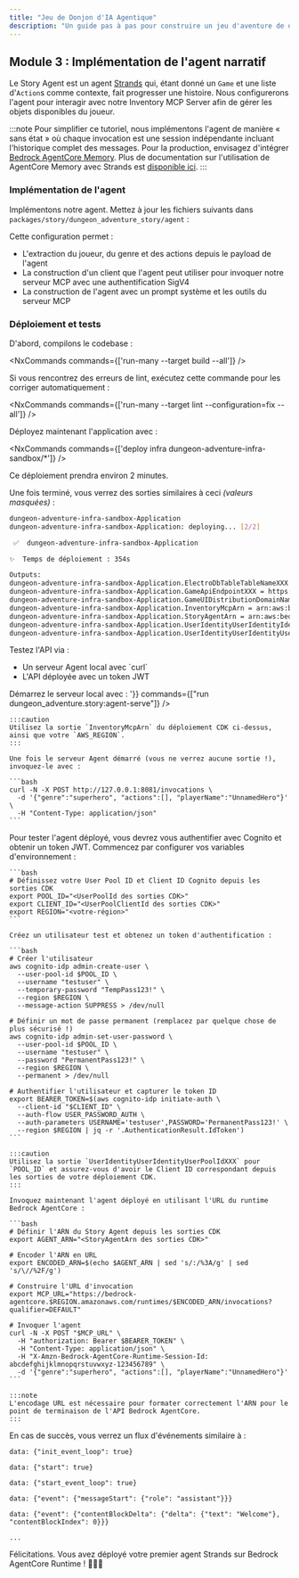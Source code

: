 ```yaml
---
title: "Jeu de Donjon d'IA Agentique"
description: "Un guide pas à pas pour construire un jeu d'aventure de donjon alimenté par une IA agentique en utilisant le @aws/nx-plugin."
---
```




## Module 3 : Implémentation de l'agent narratif

Le Story Agent est un agent [Strands](https://strandsagents.com/) qui, étant donné un `Game` et une liste d'`Action`s comme contexte, fait progresser une histoire. Nous configurerons l'agent pour interagir avec notre Inventory MCP Server afin de gérer les objets disponibles du joueur.

:::note
Pour simplifier ce tutoriel, nous implémentons l'agent de manière « sans état » où chaque invocation est une session indépendante incluant l'historique complet des messages. Pour la production, envisagez d'intégrer [Bedrock AgentCore Memory](https://docs.aws.amazon.com/bedrock-agentcore/latest/devguide/memory.html). Plus de documentation sur l'utilisation de AgentCore Memory avec Strands est [disponible ici](https://github.com/aws/bedrock-agentcore-sdk-python/tree/main/src/bedrock_agentcore/memory/integrations/strands).
:::

### Implémentation de l'agent

Implémentons notre agent. Mettez à jour les fichiers suivants dans `packages/story/dungeon_adventure_story/agent` :

<Tabs>
  <TabItem label="main.py">
<E2EDiff lang="python" before="dungeon-adventure/3/main.py.old.template" after="dungeon-adventure/3/main.py.template" />
  </TabItem>
  <TabItem label="agent.py">
<E2EDiff lang="python" before="dungeon-adventure/3/agent.py.old.template" after="dungeon-adventure/3/agent.py.template" />
  </TabItem>
</Tabs>

Cette configuration permet :

- L'extraction du joueur, du genre et des actions depuis le payload de l'agent
- La construction d'un client que l'agent peut utiliser pour invoquer notre serveur MCP avec une authentification SigV4
- La construction de l'agent avec un prompt système et les outils du serveur MCP

### Déploiement et tests

D'abord, compilons le codebase :

<NxCommands commands={['run-many --target build --all']} />

<Aside type="tip">
Si vous rencontrez des erreurs de lint, exécutez cette commande pour les corriger automatiquement :

<NxCommands commands={['run-many --target lint --configuration=fix --all']} />
</Aside>

Déployez maintenant l'application avec :

<NxCommands commands={['deploy infra dungeon-adventure-infra-sandbox/*']} />

Ce déploiement prendra environ 2 minutes.

Une fois terminé, vous verrez des sorties similaires à ceci _(valeurs masquées)_ :

```bash
dungeon-adventure-infra-sandbox-Application
dungeon-adventure-infra-sandbox-Application: deploying... [2/2]

 ✅  dungeon-adventure-infra-sandbox-Application

✨  Temps de déploiement : 354s

Outputs:
dungeon-adventure-infra-sandbox-Application.ElectroDbTableTableNameXXX = dungeon-adventure-infra-sandbox-Application-ElectroDbTableXXX-YYY
dungeon-adventure-infra-sandbox-Application.GameApiEndpointXXX = https://xxx.execute-api.region.amazonaws.com/prod/
dungeon-adventure-infra-sandbox-Application.GameUIDistributionDomainNameXXX = xxx.cloudfront.net
dungeon-adventure-infra-sandbox-Application.InventoryMcpArn = arn:aws:bedrock-agentcore:region:xxxxxxx:runtime/dungeonadventureventoryMcpServerXXXX-YYYY
dungeon-adventure-infra-sandbox-Application.StoryAgentArn = arn:aws:bedrock-agentcore:region:xxxxxxx:runtime/dungeonadventurecationStoryAgentXXXX-YYYY
dungeon-adventure-infra-sandbox-Application.UserIdentityUserIdentityIdentityPoolIdXXX = region:xxx
dungeon-adventure-infra-sandbox-Application.UserIdentityUserIdentityUserPoolIdXXX = region_xxx
```

Testez l'API via :
<ul>
<li>Un serveur Agent local avec `curl`</li>
<li>L'API déployée avec un token JWT</li>
</ul>

<Tabs>
  <TabItem label="Local">
  Démarrez le serveur local avec :
    <NxCommands highlights={['arn:aws:bedrock-agentcore:region:xxxxxxx:runtime/dungeonadventureventoryMcpServerXXXX-YYYY', 'region']} env={{INVENTORY_MCP_ARN:"arn:aws:bedrock-agentcore:region:xxxxxxx:runtime/dungeonadventureventoryMcpServerXXXX-YYYY", AWS_REGION: '<region>'}} commands={["run dungeon_adventure.story:agent-serve"]} />

    :::caution
    Utilisez la sortie `InventoryMcpArn` du déploiement CDK ci-dessus, ainsi que votre `AWS_REGION`.
    :::

    Une fois le serveur Agent démarré (vous ne verrez aucune sortie !), invoquez-le avec :

    ```bash
    curl -N -X POST http://127.0.0.1:8081/invocations \
      -d '{"genre":"superhero", "actions":[], "playerName":"UnnamedHero"}' \
      -H "Content-Type: application/json"
    ```
  </TabItem>
  <TabItem label="Déployé">
    Pour tester l'agent déployé, vous devrez vous authentifier avec Cognito et obtenir un token JWT. Commencez par configurer vos variables d'environnement :

    ```bash
    # Définissez votre User Pool ID et Client ID Cognito depuis les sorties CDK
    export POOL_ID="<UserPoolId des sorties CDK>"
    export CLIENT_ID="<UserPoolClientId des sorties CDK>"
    export REGION="<votre-région>"
    ```

    Créez un utilisateur test et obtenez un token d'authentification :

    ```bash
    # Créer l'utilisateur
    aws cognito-idp admin-create-user \
      --user-pool-id $POOL_ID \
      --username "testuser" \
      --temporary-password "TempPass123!" \
      --region $REGION \
      --message-action SUPPRESS > /dev/null

    # Définir un mot de passe permanent (remplacez par quelque chose de plus sécurisé !)
    aws cognito-idp admin-set-user-password \
      --user-pool-id $POOL_ID \
      --username "testuser" \
      --password "PermanentPass123!" \
      --region $REGION \
      --permanent > /dev/null

    # Authentifier l'utilisateur et capturer le token ID
    export BEARER_TOKEN=$(aws cognito-idp initiate-auth \
      --client-id "$CLIENT_ID" \
      --auth-flow USER_PASSWORD_AUTH \
      --auth-parameters USERNAME='testuser',PASSWORD='PermanentPass123!' \
      --region $REGION | jq -r '.AuthenticationResult.IdToken')
    ```

    :::caution
    Utilisez la sortie `UserIdentityUserIdentityUserPoolIdXXX` pour `POOL_ID` et assurez-vous d'avoir le Client ID correspondant depuis les sorties de votre déploiement CDK.
    :::

    Invoquez maintenant l'agent déployé en utilisant l'URL du runtime Bedrock AgentCore :

    ```bash
    # Définir l'ARN du Story Agent depuis les sorties CDK
    export AGENT_ARN="<StoryAgentArn des sorties CDK>"

    # Encoder l'ARN en URL
    export ENCODED_ARN=$(echo $AGENT_ARN | sed 's/:/%3A/g' | sed 's/\//%2F/g')

    # Construire l'URL d'invocation
    export MCP_URL="https://bedrock-agentcore.$REGION.amazonaws.com/runtimes/$ENCODED_ARN/invocations?qualifier=DEFAULT"

    # Invoquer l'agent
    curl -N -X POST "$MCP_URL" \
      -H "authorization: Bearer $BEARER_TOKEN" \
      -H "Content-Type: application/json" \
      -H "X-Amzn-Bedrock-AgentCore-Runtime-Session-Id: abcdefghijklmnopqrstuvwxyz-123456789" \
      -d '{"genre":"superhero", "actions":[], "playerName":"UnnamedHero"}'
    ```

    :::note
    L'encodage URL est nécessaire pour formater correctement l'ARN pour le point de terminaison de l'API Bedrock AgentCore.
    :::
  </TabItem>
</Tabs>

En cas de succès, vous verrez un flux d'événements similaire à :

```
data: {"init_event_loop": true}

data: {"start": true}

data: {"start_event_loop": true}

data: {"event": {"messageStart": {"role": "assistant"}}}

data: {"event": {"contentBlockDelta": {"delta": {"text": "Welcome"}, "contentBlockIndex": 0}}}

...
```

Félicitations. Vous avez déployé votre premier agent Strands sur Bedrock AgentCore Runtime ! 🎉🎉🎉